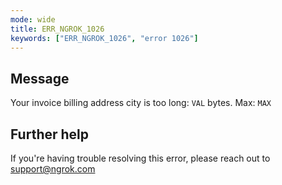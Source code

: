 ```yaml
---
mode: wide
title: ERR_NGROK_1026
keywords: ["ERR_NGROK_1026", "error 1026"]
---
```


## Message

Your invoice billing address city is too long: `VAL` bytes. Max: `MAX`

## Further help

If you're having trouble resolving this error, please reach out to [support@ngrok.com](mailto:support@ngrok.com?subject=Help%20with%20ERR_NGROK_1026)
